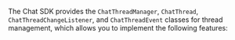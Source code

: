 <PlatformWrapper platform="android">

The Chat SDK provides the `ChatThreadManager`, `ChatThread`, `ChatThreadChangeListener`, and `ChatThreadEvent` classes for thread management, which allows you to implement the following features:

</PlatformWrapper>